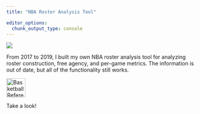 ```yaml
---
title: "NBA Roster Analysis Tool"

editor_options: 
  chunk_output_type: console
---
```


![](img/bballref-image.png)

From 2017 to 2019, I built my own NBA roster analysis tool for analyzing roster construction, free agency, and per-game metrics. The information is out of date, but all of the functionality still works.


<a href= "Basketball Analysis Tool/bballref.xlsx">
  <img src="img/download2.jpg" alt="Basketball Reference Tool" 
  width = "50" height = "50">
</a>

Take a look!